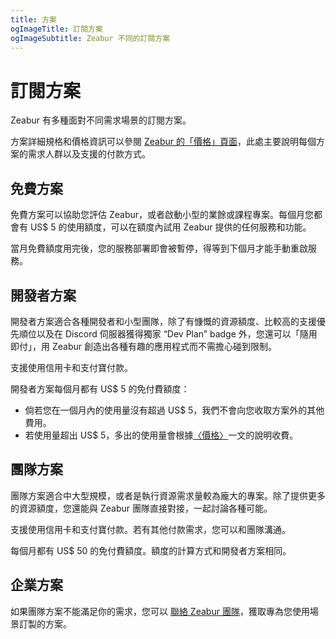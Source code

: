 ```yaml
---
title: 方案
ogImageTitle: 訂閱方案
ogImageSubtitle: Zeabur 不同的訂閱方案
---
```


# 訂閱方案

Zeabur 有多種面對不同需求場景的訂閱方案。

方案詳細規格和價格資訊可以參閱 [Zeabur 的「價格」頁面](https://zeabur.com/zh-TW/pricing)，此處主要說明每個方案的需求人群以及支援的付款方式。

## 免費方案

免費方案可以協助您評估 Zeabur，或者啟動小型的業餘或課程專案。每個月您都會有 US$ 5 的使用額度，可以在額度內試用 Zeabur 提供的任何服務和功能。

當月免費額度用完後，您的服務部署即會被暫停，得等到下個月才能手動重啟服務。

## 開發者方案

開發者方案適合各種開發者和小型團隊，除了有慷慨的資源額度、比較高的支援優先順位以及在 Discord 伺服器獲得獨家 “Dev Plan” badge 外，您還可以「隨用即付」，用 Zeabur 創造出各種有趣的應用程式而不需擔心碰到限制。

支援使用信用卡和支付寶付款。

開發者方案每個月都有 US$ 5 的免付費額度：

- 倘若您在一個月內的使用量沒有超過 US$ 5，我們不會向您收取方案外的其他費用。
- 若使用量超出 US$ 5，多出的使用量會根據[〈價格〉](./pricing)一文的說明收費。

## 團隊方案

團隊方案適合中大型規模，或者是執行資源需求量較為龐大的專案。除了提供更多的資源額度，您還能與 Zeabur 團隊直接對接，一起討論各種可能。

支援使用信用卡和支付寶付款。若有其他付款需求，您可以和團隊溝通。

每個月都有 US$ 50 的免付費額度。額度的計算方式和開發者方案相同。

## 企業方案

如果團隊方案不能滿足你的需求，您可以 [聯絡 Zeabur 團隊](mailto:contact@zeabur.com)，獲取專為您使用場景訂製的方案。
